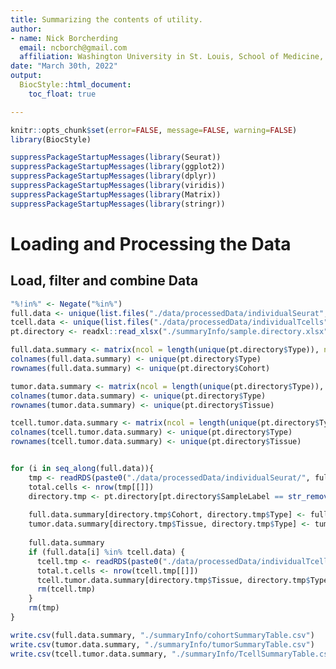 ```yaml
---
title: Summarizing the contents of utility.
author: 
- name: Nick Borcherding
  email: ncborch@gmail.com
  affiliation: Washington University in St. Louis, School of Medicine, St. Louis, MO, USA
date: "March 30th, 2022"
output:
  BiocStyle::html_document:
    toc_float: true

---
```


```r
knitr::opts_chunk$set(error=FALSE, message=FALSE, warning=FALSE)
library(BiocStyle)
```


```r
suppressPackageStartupMessages(library(Seurat))
suppressPackageStartupMessages(library(ggplot2))
suppressPackageStartupMessages(library(dplyr))
suppressPackageStartupMessages(library(viridis))
suppressPackageStartupMessages(library(Matrix))
suppressPackageStartupMessages(library(stringr))
```

# Loading and Processing the Data

## Load, filter and combine Data
```r
"%!in%" <- Negate("%in%")
full.data <- unique(list.files("./data/processedData/individualSeurat", pattern = ".rds"))
tcell.data <- unique(list.files("./data/processedData/individualTcells", pattern = ".rds"))
pt.directory <- readxl::read_xlsx("./summaryInfo/sample.directory.xlsx")

full.data.summary <- matrix(ncol = length(unique(pt.directory$Type)), nrow = length(unique(pt.directory$Cohort)), 0)
colnames(full.data.summary) <- unique(pt.directory$Type)
rownames(full.data.summary) <- unique(pt.directory$Cohort)

tumor.data.summary <- matrix(ncol = length(unique(pt.directory$Type)), nrow = length(unique(pt.directory$Tissue)), 0)
colnames(tumor.data.summary) <- unique(pt.directory$Type)
rownames(tumor.data.summary) <- unique(pt.directory$Tissue)

tcell.tumor.data.summary <- matrix(ncol = length(unique(pt.directory$Type)), nrow = length(unique(pt.directory$Tissue)), 0)
colnames(tcell.tumor.data.summary) <- unique(pt.directory$Type)
rownames(tcell.tumor.data.summary) <- unique(pt.directory$Tissue)


for (i in seq_along(full.data)){
    tmp <- readRDS(paste0("./data/processedData/individualSeurat/", full.data[i]))
    total.cells <- nrow(tmp[[]])
    directory.tmp <- pt.directory[pt.directory$SampleLabel == str_remove(full.data[i], ".rds"),]
    
    full.data.summary[directory.tmp$Cohort, directory.tmp$Type] <- full.data.summary[directory.tmp$Cohort, directory.tmp$Type] + total.cells
    tumor.data.summary[directory.tmp$Tissue, directory.tmp$Type] <- tumor.data.summary[directory.tmp$Tissue, directory.tmp$Type] + total.cells
    
    full.data.summary
    if (full.data[i] %in% tcell.data) {
      tcell.tmp <- readRDS(paste0("./data/processedData/individualTcells/", full.data[i]))
      total.t.cells <- nrow(tcell.tmp[[]])
      tcell.tumor.data.summary[directory.tmp$Tissue, directory.tmp$Type] <- tcell.tumor.data.summary[directory.tmp$Tissue, directory.tmp$Type] + total.t.cells
      rm(tcell.tmp)
    }
    rm(tmp)
}

write.csv(full.data.summary, "./summaryInfo/cohortSummaryTable.csv")
write.csv(tumor.data.summary, "./summaryInfo/tumorSummaryTable.csv")
write.csv(tcell.tumor.data.summary, "./summaryInfo/TcellSummaryTable.csv")
```